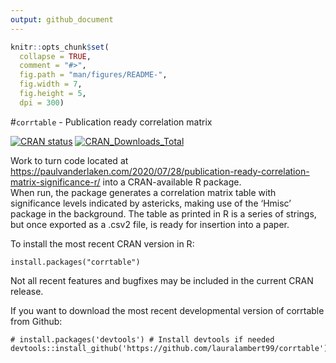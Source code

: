 ```yaml
---
output: github_document
---
```


<!-- README.md is generated from README.Rmd. Please edit that file -->

```r
knitr::opts_chunk$set(
  collapse = TRUE,
  comment = "#>",
  fig.path = "man/figures/README-",
  fig.width = 7,
  fig.height = 5, 
  dpi = 300)
```

#`corrtable` - Publication ready correlation matrix

<!-- badges: start -->
[![CRAN status](https://www.r-pkg.org/badges/version/corrtable)](https://cran.r-project.org/package=corrtable)
[![CRAN_Downloads_Total](http://cranlogs.r-pkg.org/badges/grand-total/corrtable)](https://cran.r-project.org/package=corrtable)

 <!-- badges: end -->

 
Work to turn code located at <https://paulvanderlaken.com/2020/07/28/publication-ready-correlation-matrix-significance-r/> into a CRAN-available R package.  
When run, the package generates a correlation matrix table with significance levels indicated by astericks, making use of the 'Hmisc' package in the 
background.  The table as printed in R is a series of strings, but once exported as a .csv2 file, is ready for insertion into a paper.

To install the most recent CRAN version in R:

```
install.packages("corrtable")
```
Not all recent features and bugfixes may be included in the current CRAN release.

If you want to download the most recent developmental version of corrtable from Github:
```
# install.packages('devtools') # Install devtools if needed
devtools::install_github('https://github.com/lauralambert99/corrtable')
```

